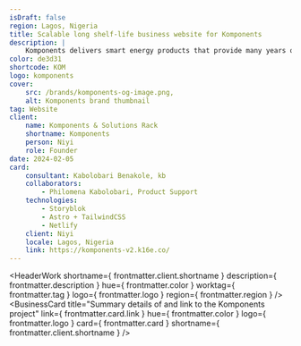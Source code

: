 ```yaml
---
isDraft: false
region: Lagos, Nigeria
title: Scalable long shelf-life business website for Komponents
description: |
    Komponents delivers smart energy products that provide many years of solid service. They're trusted for the best procurement prices, implementation of manufacturer warranty, and unmatched after-sales support.
color: de3d31
shortcode: KOM
logo: komponents
cover:
    src: /brands/komponents-og-image.png,
    alt: Komponents brand thumbnail
tag: Website
client:
    name: Komponents & Solutions Rack
    shortname: Komponents
    person: Niyi
    role: Founder
date: 2024-02-05
card:
    consultant: Kabolobari Benakole, kb
    collaborators:
        - Philomena Kabolobari, Product Support
    technologies:
        - Storyblok
        - Astro + TailwindCSS
        - Netlify
    client: Niyi
    locale: Lagos, Nigeria
    link: https://komponents-v2.k16e.co/
---
```


<HeaderWork
    shortname={ frontmatter.client.shortname }
    description={ frontmatter.description }
    hue={ frontmatter.color }
    worktag={ frontmatter.tag }
    logo={ frontmatter.logo }
    region={ frontmatter.region }
/>
<BusinessCard
    title="Summary details of and link to the Komponents project"
    link={ frontmatter.card.link }
    hue={ frontmatter.color }
    logo={ frontmatter.logo }
    card={ frontmatter.card }
    shortname={ frontmatter.client.shortname }
/>